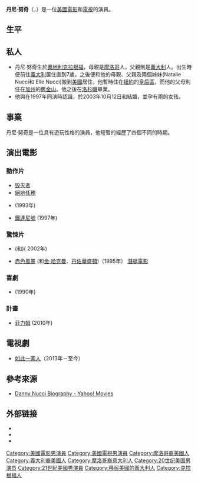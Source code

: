 {{多個問題|
{{BLP unsourced|time=2010-01-30T15:47:51+00:00}}
{{expand|time=2010-01-30T15:47:51+00:00}}
}}
{{Infobox entertainer
| name = 丹尼·努奇 <br /> Danny Nucci
| type = 男演员
| birthname = Daniel Antonelli Nucci 
| birthdate = {{birth date and age|1968|9|15}} 
| birthplace = {{AUT}}[[克拉根福|克拉根福]]
| yearactive = 1984 - 現今
| spouse = {{marriage|Terre Bridgham|1995|1998}}<br>{{marriage|Paula Marshall|2003}}
| children = 2
}}

'''丹尼·努奇'''（{{lang-en|Danny Nucci}}，{{bd|1968年|9月15日|catIdx=DiCaprio, Leonardo}}）是一位[[美國|美國]][[電影|電影]]和[[電視|電視]]的演員。

== 生平 ==
==私人==
*丹尼·努奇生於[[奧地利|奧地利]][[克拉根福|克拉根福]]，母親是[[摩洛哥|摩洛哥]]人，父親則是[[義大利|義大利]]人。出生時便前往[[義大利|義大利]]居住直到7歲，之後便和他的母親、父親及兩個姊妹(Natalie Nucci和 Elle Nucci)搬到[[美國|美國]]居住，他暫時住在[[紐約|紐約]]的[[皇后區|皇后區]]，而他的父母則住在[[加州|加州]]的[[舊金山|舊金山]]。他之後在[[洛杉磯|洛杉磯]]{{tsl|en|Grant_High_School_(Los_Angeles)|格蘭特高中}}畢業。
*他與{{tsl|en||Paula Marshall|寶拉 馬歇爾}}在1997年同演{{tsl|en|That Old Feeling|That_Old_Feeling_(film)|那個老感覺}}時認識，於2003年10月12日和{{tsl|en||Paula Marshall|寶拉 馬歇爾}}結婚，並孕有兩的女孩。

== 事業 ==
丹尼·努奇是一位具有遊玩性格的演員，他短暫的經歷了四個不同的時期。

== 演出電影 ==
=== 動作片 ===
*[[毁灭者_(电影)|毁灭者]]
*[[絕地任務|絕地任務]]
*{{tsl|en|Alive: The Miracle of the Andes|存活}} (1993年)
*[[鐵達尼號|鐵達尼號]] (1997年)

=== 驚悚片 ===
*{{tsl|en|Firestarter 2: Rekindled|縱火2：死灰復燃}} (和{{tsl|en|Marguerite Moreau|瑪格麗特莫羅}})( 2002年)
*[[赤色風暴|赤色風暴]] (和[[金·哈克曼|金·哈克曼]]、[[丹佐華盛頓|丹佐華盛頓]])（1995年） [[潛艇電影|潛艇電影]]
=== 喜劇 ===
*{{tsl|en|Book of Love (1990 film)|書愛}} (1990年)
=== 計畫 ===
*[[拿非利人|菲力姆]] (2010年)

== 電視劇 ==
*[[如此一家人|如此一家人]]（2013年－至今）

== 參考來源 ==
{{reflist|35em}}
*[https://web.archive.org/web/20110522132814/http://movies.yahoo.com/movie/contributor/1800021918/bio Danny Nucci Biography - Yahoo! Movies]

== 外部链接 ==
* {{AllRovi person|id=53177}}
* {{IMDb name|1572}}
* {{Tcmdb name}}

{{Authority control}}

{{DEFAULTSORT:Nucci, Danny}}
[[Category:美國電影男演員|Category:美國電影男演員]]
[[Category:美國電視男演員|Category:美國電視男演員]]
[[Category:摩洛哥裔美國人|Category:摩洛哥裔美國人]]
[[Category:義大利裔美國人|Category:義大利裔美國人]]
[[Category:摩洛哥裔意大利人|Category:摩洛哥裔意大利人]]
[[Category:20世纪美国男演员|Category:20世纪美国男演员]]
[[Category:21世紀美國男演員|Category:21世紀美國男演員]]
[[Category:移民美國的義大利人|Category:移民美國的義大利人]]
[[Category:克拉根福人|Category:克拉根福人]]